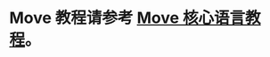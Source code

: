 # Move 教程请参考 [Move 核心语言教程](https://github.com/aptos-labs/aptos-core/tree/main/aptos-move/move-examples/move-tutorial)。